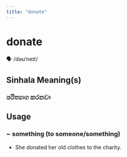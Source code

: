 ```yaml
---
title: "donate"
---
```


# donate

🗣️ /dəʊˈneɪt/

## Sinhala Meaning(s)

### පරිත්‍යාග කරනවා

## Usage

### ~ something (to someone/something)

- She donated her old clothes to the charity.

